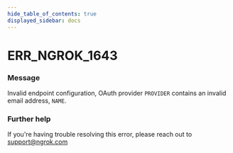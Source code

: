 ```yaml
---
hide_table_of_contents: true
displayed_sidebar: docs
---
```



# ERR_NGROK_1643

### Message

Invalid endpoint configuration, OAuth provider `PROVIDER` contains an invalid email address, `NAME`.

<ErrorDetails error="err_ngrok_1643" />

### Further help

If you're having trouble resolving this error, please reach out to [support@ngrok.com](mailto:support@ngrok.com?subject=Help%20with%20ERR_NGROK_1643)
